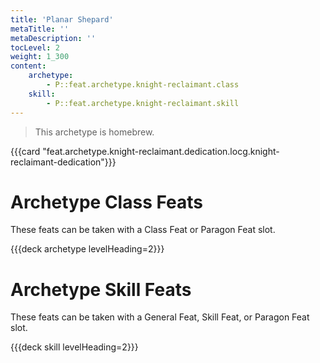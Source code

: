 ```yaml
---
title: 'Planar Shepard'
metaTitle: ''
metaDescription: ''
tocLevel: 2
weight: 1_300
content:
    archetype:
        - P::feat.archetype.knight-reclaimant.class
    skill:
        - P::feat.archetype.knight-reclaimant.skill
---
```




> This archetype is homebrew.

{{{card "feat.archetype.knight-reclaimant.dedication.locg.knight-reclaimant-dedication"}}}

# Archetype Class Feats

These feats can be taken with a Class Feat or Paragon Feat slot.

{{{deck archetype levelHeading=2}}}

# Archetype Skill Feats

These feats can be taken with a General Feat, Skill Feat, or Paragon Feat slot.

{{{deck skill levelHeading=2}}}
